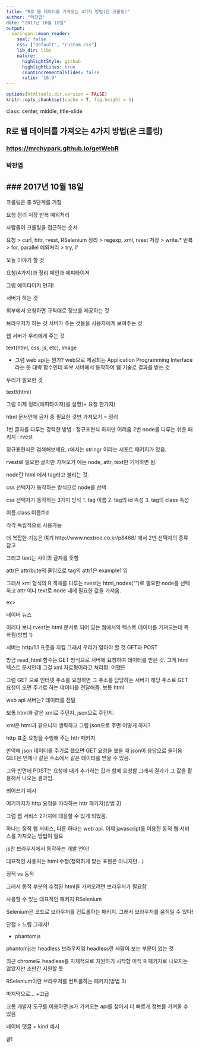 ```yaml
---
title: "R로 웹 데이터를 가져오는 4가지 방법(은 크롤링)"
author: "박찬엽"
date: "2017년 10월 18일"
output:
  xaringan::moon_reader:
    seal: false
    css: ["default", "custom.css"]
    lib_dir: libs
    nature:
      highlightStyle: github
      highlightLines: true
      countIncrementalSlides: false
      ratio: '16:9'
---
```


```r
options(htmltools.dir.version = FALSE)
knitr::opts_chunk$set(cache = T, fig.height = 5)
```


class: center, middle, title-slide

## R로 웹 데이터를 가져오는 4가지 방법(은 크롤링)

### <https://mrchypark.github.io/getWebR>

### 박찬엽

### 2017년 10월 18일
---

크롤링은 총 5단계를 거침

요청
정리
저장
반복
예외처리

사람들이 크롤링을 접근하는 순서

요청 > curl, httr, rvest, RSelenium
정리 > regexp, xml, rvest
저장 > write.*
반복 > for, parallel
예외처리 > try, if


오늘 이야기 할 것

요청(4가지)과 정리
메인과 에피타이저


그럼 에피타이저 먼저!

서버가 하는 것

외부에서 요청하면 규칙대로 정보를 제공하는 것


브라우저가 하는 것
서버가 주는 것들을 사용자에게 보여주는 것


웹 서버가 우리에게 주는 것

text(html, css, js, etc), image


* 그럼 web api는 뭔가?
web으로 제공되는 Application Programming Interface 라는 뜻
대략 함수인데 외부 서버에서 동작하여 웹 기술로 결과를 받는 것


우리가 필요한 것

text!(html)



그럼 이제 정리(에피타이저)를 설명(+ 요청 한가지)

html 문서안에 글자 중 필요한 것만 가져오기 = 정리

1번 글자를 다루는 강력한 방법 : 정규표현식 하지만 어려움
2번 node를 다루는 쉬운 패키지 : rvest


정규표현식은 검색해보세요.
r에서는 stringr 이라는 서포트 패키지가 있음.

rvest로 필요한 글자만 가져오기
에는 node, attr, text만 기억하면 됨.

node란
html 에서 tag라고 불리는 것.

css 선택자가 동작하는 방식으로 node를 선택

css 선택자가 동작하는 3가지 방식
1. tag 이름
2. tag의 id 속성
3. tag의 class 속성

이름.class
이름#id

각각 독립적으로 사용가능

더 복잡한 기능은 여기
http://www.nextree.co.kr/p8468/
에서 2번 선택자의 종류 참고



그리고 text는 
<tag> </tag> 사이의 글자를 뜻함


attr은 attribute의 줄임으로 tag의 attr1은 example1 임
<tag attr1="example1" attr2="example2"> </tag>


그래서 xml 형식의 R 객체를 다루는 rvest는 html_nodes("")로 필요한 node를 선택하고
attr 이나 text로 node 내에 필요한 값을 가져옴.

ex>

네이버 뉴스




이러다 보니
rvest는 html 문서로 되어 있는 웹에서의 텍스트 데이터를 가져오는데 특화됨(방법 1)


서버는 http/1.1 표준을 지킴
그래서 우리가 알아야 할 것
GET과 POST


방금 read_html 함수는 GET 방식으로 서버에 요청하여 데이터를 받은 것.
그게 html 텍스트 문서인데 그걸 xml 자료형이라고 처리함. 어쨌든

그럼 GET 으로 인터넷 주소를 요청하면 그 주소를 담당하는 서버가
해당 주소로 GET 요청이 오면 주기로 하는 데이터를 전달해줌.
보통 html

web api 서버는? 데이터를 전달

보통 html과 같은 xml로 주던지, json으로 주던지.

xml은 html과 같으니까 생략하고 그럼 json으로 주면 어떻게 하지?


http 표준 요청을 수행해 주는 httr 패키지

만약에 json 데이터를 주기로 했으면 GET 요청을 했을 때 json이 응답으로 들어옴
GET은 언제나 같은 주소에서 같은 데이터를 받을 수 있음.

그와 반면에 POST는 요청에 내가 추가하는 값과 함께 요청함
그래서 결과가 그 값을 활용해서 나오는 결과임.

띄어쓰기 예시


여기까지가 http 요청을 따라하는 httr 패키지(방법 2)


그럼 웹 서비스 2가지에 대응할 수 있게 되었음.

하나는 정적 웹 서비스, 다른 하나는 web api.
이제 javascript를 이용한 동적 웹 서비스를 가져오는 방법이 필요

js란 브라우저에서 동작하는 개발 언어!

대표적인 사용처는 html 수정(정확하게 맞는 표현은 아니지만...)

정적 vs 동적




그래서 동적 부분의 수정된 html을 가져오려면 브라우저가 필요함

사용할 수 있는 대표적인 패키지 RSelenium

Selenium은 코드로 브라우저를 컨트롤하는 패키지.
그래서 브라우저를 움직일 수 있다!

단점 > 느림 그래서!

+ phantomjs

phantomjs는 headless 브라우저임
headless란 사람이 보는 부분이 없는 것

최근 chrome도 headless를 자체적으로 지원하기 시작함
아직 R 패키지로 나오지는 않았지만 조만간 지원할 듯

RSelenium이란 브라우저를 컨트롤하는 패키지(방법 3)


마지막으로...
+고급

크롬 개발자 도구를 이용하면 js가 가져오는 api를 찾아서
더 빠르게 정보를 가져올 수 있음

네이버 댓글 + kind 예시

끝!